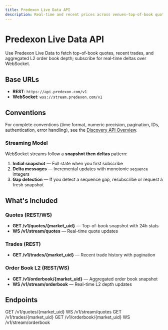 ```yaml
---
title: Predexon Live Data API
description: Real-time and recent prices across venues—top-of-book quotes, prints, and order book depth with snapshot/delta streaming.
---
```


# Predexon Live Data API

Use Predexon Live Data to fetch top-of-book quotes, recent trades, and aggregated L2 order book depth; subscribe for real-time deltas over WebSocket.

## Base URLs

- **REST**: `https://api.predexon.com/v1`
- **WebSocket**: `wss://stream.predexon.com/v1`

## Conventions

For complete conventions (time format, numeric precision, pagination, IDs, authentication, error handling), see the [Discovery API Overview](/pages/discovery/overview).

### Streaming Model

WebSocket streams follow a **snapshot then deltas** pattern:

1. **Initial snapshot** — Full state when you first subscribe
2. **Delta messages** — Incremental updates with monotonic `sequence` integers
3. **Gap detection** — If you detect a sequence gap, resubscribe or request a fresh snapshot

## What's Included

### Quotes (REST/WS)
- **GET /v1/quotes/{market_uid}** — Top-of-book snapshot with 24h stats
- **WS /v1/stream/quotes** — Real-time quote updates

### Trades (REST)
- **GET /v1/trades/{market_uid}** — Recent trade history with pagination

### Order Book L2 (REST/WS)
- **GET /v1/orderbook/{market_uid}** — Aggregated order book snapshot
- **WS /v1/stream/orderbook** — Real-time L2 depth updates

## Endpoints

<CardGroup cols={2}>
  <Card title="Top-of-Book Quotes" icon="gauge-high" href="/pages/live-data/quotes">
    GET /v1/quotes/{market_uid}
  </Card>
  <Card title="Stream Quotes" icon="tower-broadcast" href="/pages/live-data/stream-quotes">
    WS /v1/stream/quotes
  </Card>
  <Card title="Recent Trades" icon="clock-rotate-left" href="/pages/live-data/trades">
    GET /v1/trades/{market_uid}
  </Card>
  <Card title="Order Book Snapshot" icon="layer-group" href="/pages/live-data/orderbook">
    GET /v1/orderbook/{market_uid}
  </Card>
  <Card title="Stream Order Book" icon="arrows-rotate" href="/pages/live-data/stream-orderbook">
    WS /v1/stream/orderbook
  </Card>
</CardGroup>
